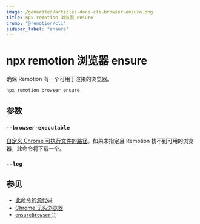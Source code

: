 ```yaml
---
image: /generated/articles-docs-cli-browser-ensure.png
title: npx remotion 浏览器 ensure
crumb: "@remotion/cli"
sidebar_label: "ensure"
---
```


# npx remotion 浏览器 ensure<AvailableFrom v="4.0.137" />

确保 Remotion 有一个可用于渲染的浏览器。

```
npx remotion browser ensure
```

## 参数

### `--browser-executable`

[自定义 Chrome 可执行文件的路径](/docs/config#setbrowserexecutable)。如果未指定且 Remotion 找不到可用的浏览器，此命令将下载一个。

### `--log`

<Options id="log" cli />

## 参见

- [此命令的源代码](https://github.com/remotion-dev/remotion/blob/main/packages/cli/src/browser/ensure.ts)
- [Chrome 无头浏览器](/docs/miscellaneous/chrome-headless-shell)
- [`ensureBrowser()`](/docs/renderer/ensure-browser)

